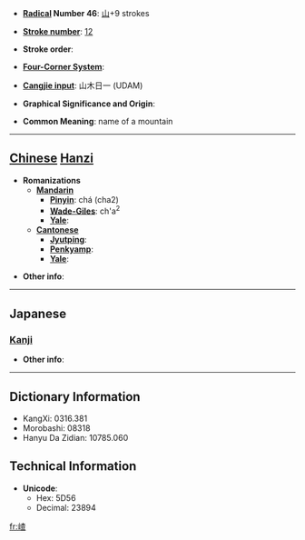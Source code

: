 * '''[[Wiktionary:Chinese radical index| Radical]] Number 46''': [[Wiktionary:Chinese radical index 山|山]]+9 strokes

* '''[[Wiktionary:Chinese total strokes index|Stroke number]]''': [[Wiktionary:Chinese total strokes index 12|12]]

* '''Stroke order''': 

* '''[[Wiktionary:Chinese four corner index|Four-Corner System]]''': 

* '''[[Wiktionary:Chinese Cangjie index|Cangjie input]]''': 山木日一 (UDAM)

* '''Graphical Significance and Origin''': 

* '''Common Meaning''': name of a mountain

----

== [[Chinese]] [[Hanzi]] ==

* '''Romanizations'''
** '''[[Mandarin]]'''
*** '''[[Pinyin]]''': chá (cha2)
*** '''[[Wade-Giles]]''': ch'a<sup>2</sup>
*** '''[[Yale]]''': 
** '''[[Cantonese]]'''
*** '''[[Jyutping]]''':
*** '''[[Penkyamp]]''': 
*** '''[[Yale]]''': 

* '''Other info''': 

----

==Japanese==
===[[Kanji]]===
{{kanji|on readings=[[さ]] (sa)|kun readings=}}

* '''Other info''':  

----

== Dictionary Information ==

* KangXi: 0316.381
* Morobashi: 08318
* Hanyu Da Zidian: 10785.060

== Technical Information ==

* '''Unicode''':
** Hex: 5D56
** Decimal: 23894

[[fr:嵖]]